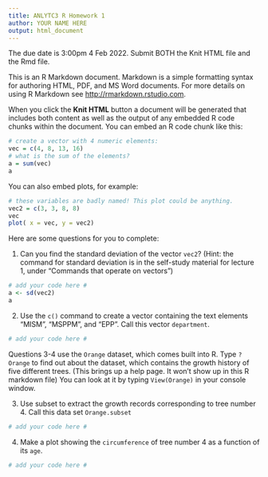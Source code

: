 ```yaml
---
title: ANLYTC3 R Homework 1
author: YOUR NAME HERE
output: html_document
---
```

The due date is 3:00pm 4 Feb 2022. Submit BOTH the Knit HTML file and the Rmd file. 

This is an R Markdown document. Markdown is a simple formatting syntax for authoring HTML, PDF, and MS Word documents. For more details on using R Markdown see <http://rmarkdown.rstudio.com>.

When you click the **Knit HTML** button a document will be generated that includes both content as well as the output of any embedded R code chunks within the document. You can embed an R code chunk like this:

```r
# create a vector with 4 numeric elements:
vec = c(4, 8, 13, 16)
# what is the sum of the elements?
a = sum(vec)
a
```

You can also embed plots, for example:

```r
# these variables are badly named! This plot could be anything.
vec2 = c(3, 3, 8, 8)
vec
plot( x = vec, y = vec2)
```

Here are some questions for you to complete:

1. Can you find the standard deviation of the vector `vec2`? (Hint: the command for standard deviation is in the self-study material for lecture 1, under "Commands that operate on vectors")

```r
# add your code here #
a <- sd(vec2)
a
```

2. Use the `c()` command to create a vector containing the text elements "MISM", "MSPPM", and "EPP". Call this vector `department`.

```r
# add your code here #

```

Questions 3-4 use the `Orange` dataset, which comes built into R. Type `?Orange` to find out about the dataset, which contains the growth history of five different trees. (This brings up a help page. It won't show up in this R markdown file) You can look at it by typing `View(Orange)` in your console window. 

3. Use subset to extract the growth records corresponding to tree number 4. Call this data set `Orange.subset`

```r
# add your code here #

```


4. Make a plot showing the `circumference` of tree number 4 as a function of its `age`.

```r
# add your code here #

```


